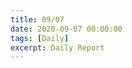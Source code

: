 ```yaml
---
title: 09/07
date: 2020-09-07 00:00:00
tags: [Daily]
excerpt: Daily Report
---
```

<!-- 
<Collapsable title="C++" titleSize="1.6rem">

* How to check timing

```cpp
#include <iostream>
#include <chrono>

auto start = std::chrono::high_resolution_clock::now();
// Execute functions
std::cout << std::chrono::duration_cast<milliseconds>(
    std::chrono::high_resolution_clock::now() - start
).count() << std::endl;
```

* Speed comparison : recursive _vs_ for-loop, _vs_ memoization:
    * recursive for loop __memoization__ is not tested(but probabley the fastest one)

* NTL library: **_Number Theory Library_** 
    * contains _polynomial_, _bigint_ etc..
    * let you be sure that GMP__ is installed when you install __NTL__
    * When you complied source codes including NTL, then
```bash
g++ -O2 -std=c++11 -pthread -march=native main.cpp-lgmp -lntl
```
1. O2: optimization argument
2. std=c++11: Run compiler based on c++11
3. pthread: Use pthread (not exact)
4. march=native(optional): good performance for x86 acrhitecture


</Collapsable> -->
